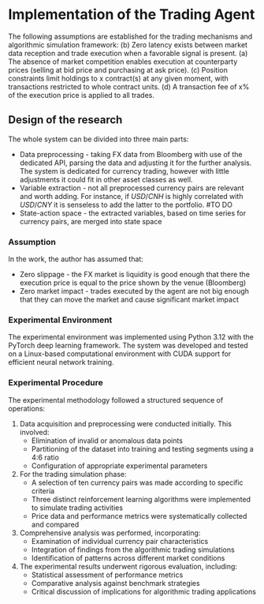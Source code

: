 # Implementation of the Trading Agent
The following assumptions are established for the trading mechanisms and
algorithmic simulation framework:
(b) Zero latency exists between market data reception and trade execution when
   a favorable signal is present.
(a) The absence of market competition enables execution at counterparty prices
   (selling at bid price and purchasing at ask price).
(c) Position constraints limit holdings to x contract(s) at any given moment, with
   transactions restricted to whole contract units.
(d) A transaction fee of x% of the execution price is applied to all trades.

## Design of the research

The whole system can be divided into three main parts:

* Data preprocessing - taking FX data from Bloomberg with use of the dedicated API, parsing the data and adjusting
 it for the further analysis. The system is dedicated for currency trading, however with little adjustments
 it could fit in other asset classes as well.
 * Variable extraction - not all preprocessed currency pairs are relevant and worth adding. For instance,
 if $USD/CNH$ is highly correlated with $USD/CNY$ it is senseless to add the latter to the portfolio.
 #TO DO
* State-action space - the extracted variables, based on time series for currency pairs, are merged into state space




### Assumption

In the work, the author has assumed that:

* Zero slippage - the FX market is liquidity is good enough that there the execution price is equal to the price shown by the venue (Bloomberg)
* Zero market impact - trades executed by the agent are not big enough that they can move the market and cause significant market impact



### Experimental Environment

The experimental environment was implemented using Python 3.12 with the
PyTorch deep learning framework. The system was developed and tested on
a Linux-based computational environment with CUDA support for efficient
neural network training.



### Experimental Procedure

The experimental methodology followed a structured sequence of operations:

1. Data acquisition and preprocessing were conducted initially. This involved:
   - Elimination of invalid or anomalous data points
   - Partitioning of the dataset into training and testing segments using
     a 4:6 ratio
   - Configuration of appropriate experimental parameters

2. For the trading simulation phase:
   - A selection of ten currency pairs was made according to specific criteria
   - Three distinct reinforcement learning algorithms were implemented to
     simulate trading activities
   - Price data and performance metrics were systematically collected and
     compared

3. Comprehensive analysis was performed, incorporating:
   - Examination of individual currency pair characteristics
   - Integration of findings from the algorithmic trading simulations
   - Identification of patterns across different market conditions

4. The experimental results underwent rigorous evaluation, including:
   - Statistical assessment of performance metrics
   - Comparative analysis against benchmark strategies
   - Critical discussion of implications for algorithmic trading applications
